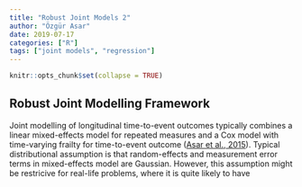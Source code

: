 ```yaml
---
title: "Robust Joint Models 2"
author: "Özgür Asar"
date: 2019-07-17
categories: ["R"]
tags: ["joint models", "regression"]
---
```


```r
knitr::opts_chunk$set(collapse = TRUE)
```

## Robust Joint Modelling Framework

Joint modelling of longitudinal time-to-event outcomes typically 
combines a linear mixed-effects model for repeated measures 
and a Cox model with time-varying frailty for time-to-event outcome ([Asar et al., 2015](https://academic.oup.com/ije/article/44/1/334/657852)). 
Typical distributional assumption is that random-effects and 
measurement error terms in mixed-effects model are Gaussian. 
However, this assumption might be restricive for real-life 
problems, where it is quite likely to have 
